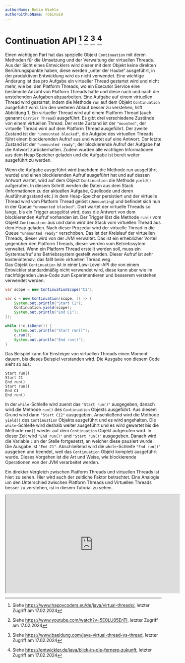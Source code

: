 ```yaml
---
authorName: Robin Wiehle
authorGithubName: robinwi9
---
```



# Continuation API [^1] [^2] [^3] [^4]

Einen wichtigen Part hat das spezielle Objekt `Continuation` mit deren Methoden für die Umsetzung
und der Verwaltung der virtuellen Threads. Aus der Sicht eines Entwicklers wird dieser mit dem Objekt
keine direkten Berührungspunkte haben, diese werden „unter der Haube“ ausgeführt, in der produktiven
Entwicklung wird es nicht verwendet. Eine wichtige Änderung ist das pro Aufgabe ein virtueller Thread
gestartet wird und nicht mehr, wie bei den Platform Threads, wo ein Executor Service eine bestimmte
Anzahl von Platform Threads hatte und diese nach und nach die anstehenden Aufgaben abzuarbeiten.
Eine Aufgabe auf einem virtuellen Thread wird gestartet, indem die Methode `run` auf dem Objekt
`Continuation` ausgeführt wird. Um den weiteren Ablauf besser zu verstehen, hilft Abbildung 1.
Ein virtueller Thread wird auf einem Platform Thread (auch genannt `Carrier Thread`) ausgeführt.
Es gibt drei verschiedene Zustände von einem virtuellen Thread. Der erste Zustand ist der `"mounted"`,
der virtuelle Thread wird auf dem Platform Thread ausgeführt. Der zweite Zustand ist der `"unmounted blocked"`,
die Aufgabe des virtuellen Threads führt einen blockierenden Aufruf aus und wartet auf eine Antwort.
Der letzte Zustand ist der `"unmounted ready"`, der blockierende Aufruf der Aufgabe hat die Antwort zurückerhalten.
Zudem wurden alle wichtigen Informationen aus dem Heap Speicher geladen und die Aufgabe ist bereit weiter ausgeführt zu werden.

<ScalableImage
  src="/images/os_vt_handling.png"
  alt="Betriebssystem Handling mit Virtual Threads"
  description="Abbildung 1 - Quelle: https://jenkov.com/tutorials/java-concurrency/java-virtual-threads.html"
/>

Wenn die Aufgabe ausgeführt wird (nachdem die Methode run ausgeführt wurde) und einen blockierenden Aufruf ausgeführt hat
und auf dessen Antwort wartet, wird auf dem Object `Continuation` die Methode `yield()` aufgerufen.
In diesem Schritt werden die Daten aus dem Stack (Informationen zu der aktuellen Aufgabe, Quellcode und
deren Ausführungsstand etc.) in dem Heap-Speicher persistiert und der virtuelle Thread wird vom Platform Thread
gelöst (`Unmounting`) und befindet sich nun in der Queue `"unmounted blocked"`. Dort wartet der virtuelle Threads so lange,
bis ein Trigger ausgelöst wird, dass die Antwort von dem blockierenden Aufruf vorhanden ist.
Der Trigger löst die Methode `run()` vom Objekt `Continuation` aus und dann wird der Stack vom virtuellen Thread aus dem Heap geladen.
Nach dieser Prozedur wird der virtuelle Thread in die Queue `"unmounted ready"` verschoben.
Das ist der Kreislauf der virtuellen Threads, dieser wird von der JVM verwaltet. Das ist ein erheblicher Vorteil
gegenüber den Platform Threads, dieser werden vom Betriebssytem verwaltet. Wenn ein Platform Thread erstellt werden soll,
muss ein Systemaufruf ans Betriebssystem gestellt werden. Dieser Aufruf ist sehr kostenintensiv, das fällt beim virtuellen Thread weg.  
Das Objekt `Continuation` ist in einer Low-Level-API die von einem Entwickler standardmäßig nicht verwendet wird,
diese kann aber wie im nachfolgenden Java-Code zum Experimentieren und besserem verstehen verwendet werden.

```java
var scope = new ContinuationScope("C1");

var c = new Continuation(scope, () -> {
    System.out.println("Start C1");
    Continuation.yield(scope);
    System.out.println("End C1");
});

while (!c.isDone()) {
    System.out.println("Start run()");
    c.run();
    System.out.println("End run()");
}
```

Das Beispiel kann für Einsteiger von virtuellen Threads einen Moment dauern, bis dieses Beispiel verstanden wird.
Die Ausgabe von diesem Code sieht so aus:

```
Start run()
Start C1
End run()
Start run()
End C1
End run()
```

In der `while`-Schleife wird zuerst das `"Start run()"` ausgegeben, danach wird die Methode `run()` des `Continuation`
Objekts ausgeführt. Aus diesem Grund wird dann `"Start C12"` ausgegeben. Anschließend wird die Methode `yield()`
des `Continuation` Objekts ausgeführt und es wird angehalten. Die `while`-Schleife wird deshalb
weiter ausgeführt und es wird gewartet bis die Methode `run()` wieder auf dem `Continuation` Objekt aufgerufen
wird. In dieser Zeit wird `"End run()"` und `"Start run()"` ausgegeben. Danach wird die Variable `c` an der
Stelle fortgesetzt, an welcher diese pausiert wurde. Die Ausgabe ist `"End C1"`. Abschließend wird die
`while`-Schleife `"End run()"` ausgeben und beendet, weil das `Continuation` Objekt komplett ausgeführt wurde.
Dieses Vorgehen ist die Art und Weise, wie blockierende Operationen von der JVM verarbeitet werden.

Ein direkter Vergleich zwischen Platform Threads und virtuellen Threads ist hier: zu sehen. Hier wird auch der zeitliche Faktor betrachtet.
Eine Analogie um den Unterschied zwischen Platform Threads und Virtuellen Threads besser zu verstehen, ist in diesem Tutorial zu sehen.

<div className="box-center">
  <iframe
    width="560"
    height="315"
    src="https://www.youtube-nocookie.com/embed/moWtPS_PwU0?si=58ZXiZdZyg5y6T6N"
    title="YouTube video player"
    allow="accelerometer; autoplay; clipboard-write; encrypted-media; gyroscope; picture-in-picture; web-share"
    allowFullScreen
  ></iframe>
</div>

[^1]:
    Siehe https://www.happycoders.eu/de/java/virtual-threads/,
    letzter Zugriff am 17.02.2024

[^2]:
    Siehe https://www.youtube.com/watch?v=5E0LU85EnTI,
    letzter Zugriff am 17.02.2024

[^3]:
    Siehe https://www.baeldung.com/java-virtual-thread-vs-thread,
    letzter Zugriff am 17.02.2024

[^4]:
    Siehe https://entwickler.de/java/blick-in-die-fernere-zukunft,
    letzter Zugriff am 17.02.2024
